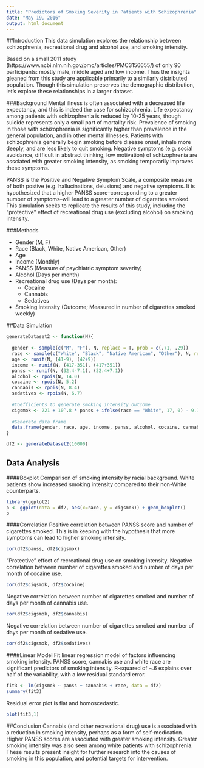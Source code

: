```yaml
---
title: "Predictors of Smoking Severity in Patients with Schizophrenia"
date: "May 19, 2016"
output: html_document
---
```


##Introduction
This data simulation explores the relationship between schizophrenia, recreational drug and alcohol use, and smoking intensity. 

Based on a small 2011 study (https://www.ncbi.nlm.nih.gov/pmc/articles/PMC3156655/) of only 90 participants: mostly male, middle aged and low income. Thus the insights gleaned from this study are applicable primarily to a similarly distributed population. Though this simulation preserves the demographic distribution, let's explore these relationships in a larger dataset. 

###Background
Mental illness is often associated with a decreased life expectancy, and this is indeed the case for schizophrenia. Life expectancy among patients with schizophrenia is reduced by 10-25 years, though suicide represents only a small part of mortality risk. Prevalence of smoking in those with schizophrenia is significantly higher than prevalence in the general population, and in other mental illnesses. Patients with schizophrenia generally begin smoking before disease onset, inhale more deeply, and are less likely to quit smoking. Negative symptoms (e.g. social avoidance, difficult in abstract thinking, low motivation) of schizophrenia are assciated with greater smoking intensity, as smoking temporarily improves these symptoms.  

PANSS is the Positive and Negative Symptom Scale, a composite measure of both postive (e.g. hallucinations, delusions) and negative symptoms. It is hypothesized that a higher PANSS score--corresponding to a greater number of symptoms--will lead to a greater number of cigarettes smoked. This simulation seeks to replicate the results of this study, including the "protective" effect of recreational drug use (excluding alcohol) on smoking intensity. 

###Methods


* Gender (M, F)
* Race (Black, White, Native American, Other)
* Age
* Income (Monthly)
* PANSS (Measure of psychiatric symptom severity)
* Alcohol (Days per month)
* Recreational drug use (Days per month):
  + Cocaine
  + Cannabis
  + Sedatives
* Smoking intensity (Outcome; Measured in number of cigarettes smoked weekly)


##Data Simulation
```r
generateDataset2 <- function(N){
  
  gender <- sample(c("M", "F"), N, replace = T, prob = c(.71, .29))
  race <- sample(c("White", "Black", "Native American", "Other"), N, replace = T, prob = c(.42, .41, .2, .15))
  age <- runif(N, (41-9), (42+9))
  income <- runif(N, (417-351), (417+351))
  panss <- runif(N, (32.4-7.1), (32.4+7.1))
  alcohol <- rpois(N, 14.0)
  cocaine <- rpois(N, 5.2)
  cannabis <- rpois(N, 8.4)
  sedatives <- rpois(N, 6.7)
  
  #Coefficients to generate smoking intensity outcome
  cigsmok <- 221 + 10^.8 * panss + ifelse(race == "White", 17, 0) - 9.1*(cocaine + cannabis + sedatives) 
  
  #Generate data frame 
  data.frame(gender, race, age, income, panss, alcohol, cocaine, cannabis, sedatives, cigsmok)
}

df2 <- generateDataset2(10000)
```

## Data Analysis
####Boxplot
Comparison of smoking intensity by racial background. White patients show increased smoking intensity compared to their non-White counterparts. 
```r
library(ggplot2)
p <- ggplot(data = df2, aes(x=race, y = cigsmok)) + geom_boxplot()
p
```

####Correlation
Positive correlation between PANSS score and number of cigarettes smoked. This is in keeping with the hypothesis that more symptoms can lead to higher smoking intensity.
```r
cor(df2$panss, df2$cigsmok)
```
"Protective" effect of recreational drug use on smoking intensity. 
Negative correlation between number of cigarettes smoked and number of days per month of cocaine use.
```r
cor(df2$cigsmok, df2$cocaine)
```
Negative correlation between number of cigarettes smoked and number of days per month of cannabis use. 
```r
cor(df2$cigsmok, df2$cannabis)
```
Negative correlation between number of cigarettes smoked and number of days per month of sedative use.
```r
cor(df2$cigsmok, df2$sedatives)
```

####Linear Model
Fit linear regression model of factors influencing smoking intensity. PANSS score, cannabis use and white race are significant predictors of smoking intensity. R-squared of ~.6 explains over half of the variability, with a low residual standard error. 
```r
fit3 <- lm(cigsmok ~ panss + cannabis + race, data = df2)
summary(fit3)
```
Residual error plot is flat and homoscedastic. 
```r
plot(fit3,1)
```

##Conclusion
Cannabis (and other recreational drug) use is associated with a reduction in smoking intensity, perhaps as a form of self-medication. Higher PANSS scores are associated with greater smoking intensity. Greater smoking intensity was also seen among white patients with schizophrenia. These results present insight for further research into the causes of smoking in this population, and potential targets for intervention. 

